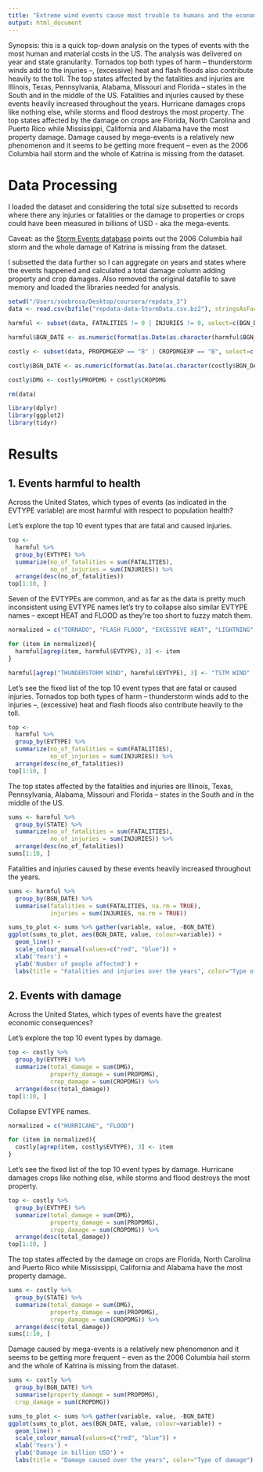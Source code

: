 ```yaml
---
title: "Extreme wind events cause most trouble to humans and the economy"
output: html_document
---
```


Synopsis: this is a quick top-down analysis on the types of events with the most human and material costs in the US. The analysis was delivered on year and state granularity. Tornados top both types of harm -- thunderstorm winds add to the injuries --, (excessive) heat and flash floods also contribute heavily to the toll. The top states affected by the fatalities and injuries are Illinois, Texas, Pennsylvania, Alabama, Missouri and Florida -- states in the South and in the middle of the US. Fatalities and injuries caused by these events heavily increased throughout the years. Hurricane damages crops like nothing else, while storms and flood destroys the most property. The top states affected by the damage on crops are Florida, North Carolina and Puerto Rico while Mississippi, California and Alabama have the most property damage. Damage caused by mega-events is a relatively new phenomenon and it seems to be getting more frequent -- even as the 2006 Columbia hail storm and the whole of Katrina is missing from the dataset.

Data Processing
===============

I loaded the dataset and considering the total size subsetted to records where there any injuries or fatalities or the damage to properties or crops could have been measured in billions of USD - aka the mega-events.

Caveat: as the [Storm Events database](https://ire.org/nicar/database-library/databases/storm-events/) points out the 2006 Columbia hail storm and the whole damage of Katrina is missing from the dataset.

I subsetted the data further so I can aggregate on years and states where the events happened and calculated a total damage column adding property and crop damages. Also removed the original datafile to save memory and loaded the libraries needed for analysis.

```r
setwd("/Users/soobrosa/Desktop/coursera/repdata_3")
data <- read.csv(bzfile("repdata-data-StormData.csv.bz2"), stringsAsFactors=F)

harmful <- subset(data, FATALITIES != 0 | INJURIES != 0, select=c(BGN_DATE, STATE, EVTYPE, FATALITIES, INJURIES))

harmful$BGN_DATE <- as.numeric(format(as.Date(as.character(harmful$BGN_DATE),"%m/%d/%Y %H:%M:%S"), "%Y"))

costly <- subset(data, PROPDMGEXP == "B" | CROPDMGEXP == "B", select=c(BGN_DATE, STATE, EVTYPE, PROPDMG, CROPDMG))

costly$BGN_DATE <- as.numeric(format(as.Date(as.character(costly$BGN_DATE),"%m/%d/%Y %H:%M:%S"), "%Y"))

costly$DMG <- costly$PROPDMG + costly$CROPDMG

rm(data)
```

```r
library(dplyr)
library(ggplot2)
library(tidyr)
```

Results
=======

1. Events harmful to health
---------------------------

Across the United States, which types of events (as indicated in the EVTYPE variable) are most harmful with respect to population health?

Let's explore the top 10 event types that are fatal and caused injuries.

```r
top <- 
  harmful %>% 
  group_by(EVTYPE) %>% 
  summarize(no_of_fatalities = sum(FATALITIES),
            no_of_injuries = sum(INJURIES)) %>%
  arrange(desc(no_of_fatalities))
top[1:10, ]
```

Seven of the EVTYPEs are common, and as far as the data is pretty much inconsistent using EVTYPE names let's try to collapse also similar EVTYPE names -- except HEAT and FLOOD as they're too short to fuzzy match them.

```r
normalized = c("TORNADO", "FLASH FLOOD", "EXCESSIVE HEAT", "LIGHTNING", "TSTM WIND")

for (item in normalized){
  harmful[agrep(item, harmful$EVTYPE), 3] <- item
}

harmful[agrep("THUNDERSTORM WIND", harmful$EVTYPE), 3] <- "TSTM WIND"

```

Let's see the fixed list of the top 10 event types that are fatal or caused injuries. Tornados top both types of harm -- thunderstorm winds add to the injuries --, (excessive) heat and flash floods also contribute heavily to the toll.

```r
top <- 
  harmful %>% 
  group_by(EVTYPE) %>% 
  summarize(no_of_fatalities = sum(FATALITIES),
            no_of_injuries = sum(INJURIES)) %>%
  arrange(desc(no_of_fatalities))
top[1:10, ]
```

The top states affected by the fatalities and injuries are Illinois, Texas, Pennsylvania, Alabama, Missouri and Florida -- states in the South and in the middle of the US.

```r
sums <- harmful %>%
  group_by(STATE) %>%
  summarize(no_of_fatalities = sum(FATALITIES),
            no_of_injuries = sum(INJURIES)) %>%
  arrange(desc(no_of_fatalities))
sums[1:10, ]
```

Fatalities and injuries caused by these events heavily increased throughout the years.

```r
sums <- harmful %>%
  group_by(BGN_DATE) %>%
  summarise(fatalities = sum(FATALITIES, na.rm = TRUE),
            injuries = sum(INJURIES, na.rm = TRUE))

sums_to_plot <- sums %>% gather(variable, value, -BGN_DATE)
ggplot(sums_to_plot, aes(BGN_DATE, value, colour=variable)) + 
  geom_line() +
  scale_colour_manual(values=c("red", "blue")) +
  xlab('Years') +
  ylab('Number of people affected') +
  labs(title = "Fatalities and injuries over the years", color="Type of effect")
```

2. Events with damage
---------------------

Across the United States, which types of events have the greatest economic consequences?

Let's explore the top 10 event types by damage.

```r
top <- costly %>%
  group_by(EVTYPE) %>%
  summarize(total_damage = sum(DMG),
            property_damage = sum(PROPDMG),
            crop_damage = sum(CROPDMG)) %>%
  arrange(desc(total_damage))
top[1:10, ]
```

Collapse EVTYPE names.

```r
normalized = c("HURRICANE", "FLOOD")

for (item in normalized){
  costly[agrep(item, costly$EVTYPE), 3] <- item
}

```

Let's see the fixed list of the top 10 event types by damage. Hurricane damages crops like nothing else, while storms and flood destroys the most property.

```r
top <- costly %>%
  group_by(EVTYPE) %>%
  summarize(total_damage = sum(DMG),
            property_damage = sum(PROPDMG),
            crop_damage = sum(CROPDMG)) %>%
  arrange(desc(total_damage))
top[1:10, ]
```

The top states affected by the damage on crops are Florida, North Carolina and Puerto Rico while Mississippi, California and Alabama have the most property damage.

```r
sums <- costly %>%
  group_by(STATE) %>%
  summarize(total_damage = sum(DMG),
            property_damage = sum(PROPDMG),
            crop_damage = sum(CROPDMG)) %>%
  arrange(desc(total_damage))
sums[1:10, ]
```

Damage caused by mega-events is a relatively new phenomenon and it seems to be getting more frequent -- even as the 2006 Columbia hail storm and the whole of Katrina is missing from the dataset.

```r
sums <- costly %>%
  group_by(BGN_DATE) %>%
  summarise(property_damage = sum(PROPDMG),
  crop_damage = sum(CROPDMG))

sums_to_plot <- sums %>% gather(variable, value, -BGN_DATE)
ggplot(sums_to_plot, aes(BGN_DATE, value, colour=variable)) + 
  geom_line() +
  scale_colour_manual(values=c("red", "blue")) +
  xlab('Years') +
  ylab('Damage in billion USD') +
  labs(title = "Damage caused over the years", color="Type of damage")
```
